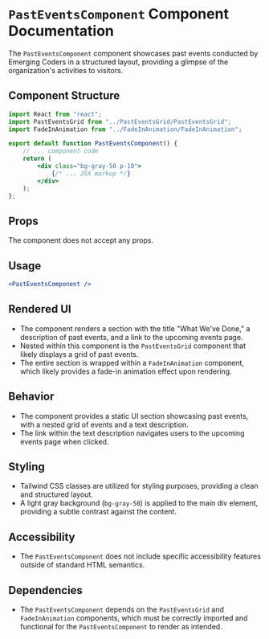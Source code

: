 # `PastEventsComponent` Component Documentation

The `PastEventsComponent` component showcases past events conducted by Emerging Coders in a structured layout, providing a glimpse of the organization's activities to visitors.

## Component Structure

```jsx
import React from "react"; 
import PastEventsGrid from "../PastEventsGrid/PastEventsGrid";
import FadeInAnimation from "../FadeInAnimation/FadeInAnimation";

export default function PastEventsComponent() {
    // ... component code
    return (
        <div class="bg-gray-50 p-10">
            {/* ... JSX markup */}
        </div>
    );
};
```

## Props

The component does not accept any props.

## Usage

```jsx
<PastEventsComponent />
```

## Rendered UI

- The component renders a section with the title "What We've Done," a description of past events, and a link to the upcoming events page.
- Nested within this component is the `PastEventsGrid` component that likely displays a grid of past events.
- The entire section is wrapped within a `FadeInAnimation` component, which likely provides a fade-in animation effect upon rendering.

## Behavior

- The component provides a static UI section showcasing past events, with a nested grid of events and a text description.
- The link within the text description navigates users to the upcoming events page when clicked.

## Styling

- Tailwind CSS classes are utilized for styling purposes, providing a clean and structured layout.
- A light gray background (`bg-gray-50`) is applied to the main div element, providing a subtle contrast against the content.

## Accessibility

- The `PastEventsComponent` does not include specific accessibility features outside of standard HTML semantics.

## Dependencies

- The `PastEventsComponent` depends on the `PastEventsGrid` and `FadeInAnimation` components, which must be correctly imported and functional for the `PastEventsComponent` to render as intended.
